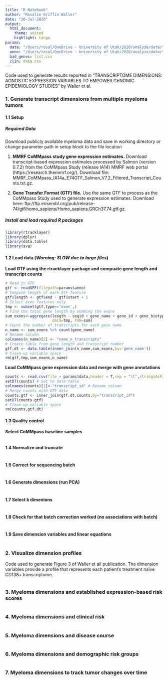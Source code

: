 ---
title: "R Notebook"
author: "Rosalie Griffin Waller"
date: "20-Jul-2020"
output:
  html_document:
    theme: united
    highlight: tango
params:
  data: "/Users/rosal/OneDrive - University of Utah/2020/analyze/data/transcriptome-dimensions/MMRF_CoMMpass_IA14a_E74GTF_Salmon_V7.2_Filtered_Transcript_Counts.txt.gz"
  anno: "/Users/rosal/OneDrive - University of Utah/2020/analyze/data/transcriptome-dimensions/Homo_sapiens.GRCh37.74.gtf.gz"
  bad_genes: list.csv
  clin: data.csv
---

Code used to generate results reported in "TRANSCRIPTOME DIMENSIONS: AGNOSTIC EXPRESSION VARIABLES TO EMPOWER GENOMIC EPIDEMIOLOGY STUDIES" by Waller et al. 

### 1. Generate transcript dimensions from multiple myeloma tumors

#### 1.1 Setup
##### Required Data
Download publicly available myeloma data and save in working directory or change parameter path in setup block to the file location

1. **MMRF CoMMpass study gene expression estimates.** Download transcript-based expression estimates processed by Salmon (version 0.7.2) from the CoMMpass Study (release IA14) MMRF web portal (https://research.themmrf.org/). Download file: MMRF_CoMMpass_IA14a_E74GTF_Salmon_V7.2_Filtered_Transcript_Counts.txt.gz.

2. **Gene Transfer Format (GTF) file.** Use the same GTF to process as the CoMMpass Study used to generate expression estimates. Download here: ftp://ftp.ensembl.org/pub/release-74/gtf/homo_sapiens/Homo_sapiens.GRCh37.74.gtf.gz.

##### Install and load required R packages
```{r load_packages, message=F}
library(rtracklayer)
library(dplyr)
library(data.table)
library(sva)
```

#### 1.2 Load data (*Warning: SLOW due to large files*)
**Load GTF using the rtracklayer package and compuate gene length and transcript counts**
```{r}
# Read in GTF
gtf <- readGFF(filepath=params$anno)
# Compute length of each GTF feature
gtf$length <- gtf$end - gtf$start + 1
# Select exon features only
tmp <- subset(gtf,type=='exon',)
# Find the total gene length by summing the exons
sum_exons<-aggregate(length ~ seqid + gene_name + gene_id + gene_biotype + transcript_id,
                     data=tmp, FUN=sum)
# Count the number of transcripts for each gene name
n_name <- sum_exons %>% count(gene_name)
# Rename column
colnames(n_name)[2] <- "name_n_transcripts"
# Create table from gene length and transcript number
gtf.dt <- data.table(inner_join(n_name,sum_exons,by='gene_name'))
# Clean-up variable space
rm(gtf,tmp,sum_exons,n_name)
```
**Load CoMMpass gene expression data and merge with gene annotations**
```{r}
counts <- read.csv(file = params$data,header = T,sep = "\t",stringsAsFactors = F) # Read in counts
setDT(counts) # Set to data table
colnames(counts)[1]<-"transcript_id" # Rename column
# Merge counts with GTF data
counts.gtf <- inner_join(gtf.dt,counts,by="transcript_id")
setDT(counts.gtf)
# Clean-up variable space
rm(counts,gtf.dt)
```

#### 1.3 Quality control
**Select CoMMpass baseline samples**
```{r}

```

#### 1.4 Normalize and truncate
```{r}

```

#### 1.5 Correct for sequencing batch
```{r}

```

#### 1.6 Generate dimensions (run PCA)
```{r}

```

#### 1.7 Select k dimenions
```{r}

```

#### 1.8 Check for that batch correction worked (no associations with batch)
```{r}

```

#### 1.9 Save dimension variables and linear equations
```{r}

```

### 2. Visualize dimension profiles
Code used to generate Figure 3 of Waller et all publication. The dimension variables provide a profile that represents each patient’s treatment naïve CD138+ transcriptome.
```{r}

```

### 3. Myeloma dimensions and established expression-based risk scores
```{r}

```

### 4. Myeloma dimensions and clinical risk
```{r}

```

### 5. Myeloma dimensions and disease course
```{r}

```

### 6. Myeloma dimensions and demographic risk groups
```{r}

```

### 7. Myeloma dimensions to track tumor changes over time
```{r}

```













